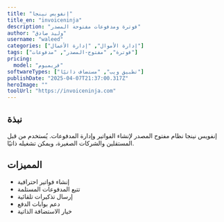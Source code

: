 ---
title: "إنفويس نينجا"
title_en: "invoiceninja"
description: "فوترة ومدفوعات مفتوحة المصدر"
author: "وليد صادق"
username: "waleed"
categories: ["إدارة الأموال", "إدارة الأعمال"]
tags: ["فوترة", "مفتوح-المصدر", "مدفوعات"]
pricing:
  model: "فريميوم"
softwareTypes: ["تطبيق ويب", "مستضاف ذاتيًا"]
publishDate: "2025-04-07T21:37:00.317Z"
heroImage: ""
toolUrl: "https://invoiceninja.com"
---
## نبذة
إنفويس نينجا نظام مفتوح المصدر لإنشاء الفواتير وإدارة المدفوعات. يُستخدم من قبل المستقلين والشركات الصغيرة، ويمكن تشغيله ذاتيًا.

## المميزات
- إنشاء فواتير احترافية
- تتبع المدفوعات المستلمة
- إرسال تذكيرات تلقائية
- دعم بوابات الدفع
- خيار الاستضافة الذاتية